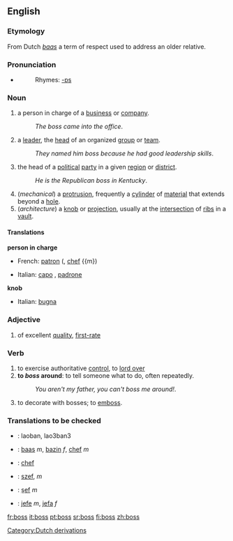 ==English==
=== Etymology ===
From Dutch ''[[baas]]'' a term of respect used to address an older relative.

===Pronunciation===
*{{audio|en-us-boss.ogg|Audio (US)}}
*:Rhymes: [[Rhymes:English:-ɒs|-ɒs]]

=== Noun ===
#a person in charge of a [[business]] or [[company]].
#:''The boss came into the office''.
#a [[leader]], the [[head]] of an organized [[group]] or [[team]].
#:''They named him boss because he had good leadership skills''.
#the head of a [[political]] [[party]] in a given [[region]] or [[district]].
#:''He is the Republican boss in Kentucky''.
#(''mechanical'') a [[protrusion]], frequently a [[cylinder]] of [[material]] that extends beyond a [[hole]].
#(''architecture'') a [[knob]] or [[projection]], usually at the [[intersection]] of [[rib]]s in a [[vault]].

====Translations====
'''person in charge'''
{{top}}
*French: [[patron]] {{m}} (, [[chef]] {{m})
{{mid}}
*Italian: [[capo]] {{m}}, [[padrone]] {{m}}
{{bottom}}

'''knob'''
{{top}}
*Italian: [[bugna]] {{f}}
{{mid}}
{{bottom}}

=== Adjective ===
#{{slang}} of excellent [[quality]], [[first-rate]]
=== Verb ===
#to exercise authoritative [[control]], to [[lord over]]
#'''to ''boss'' around''': to tell someone what to do, often repeatedly.
#:''You aren't my father, you can't boss me around!''.
#to decorate with bosses; to [[emboss]].

=== Translations to be checked===
*{{ttbc|Chinese}}: laoban, lao3ban3
*{{ttbc|Dutch}}: [[baas]] ''m'', [[bazin]] ''f'', [[chef]] ''m''
*{{ttbc|Interlingua}}: [[chef]]
*{{ttbc|Polish}}: [[szef]], ''m''
*{{ttbc|Romanian}}: [[şef]] ''m''
*{{ttbc|Spanish}}: [[jefe]] ''m'', [[jefa]] ''f''

[[Category:Dutch derivations]]

[[fr:boss]]
[[it:boss]]
[[pt:boss]]
[[sr:boss]]
[[fi:boss]]
[[zh:boss]]